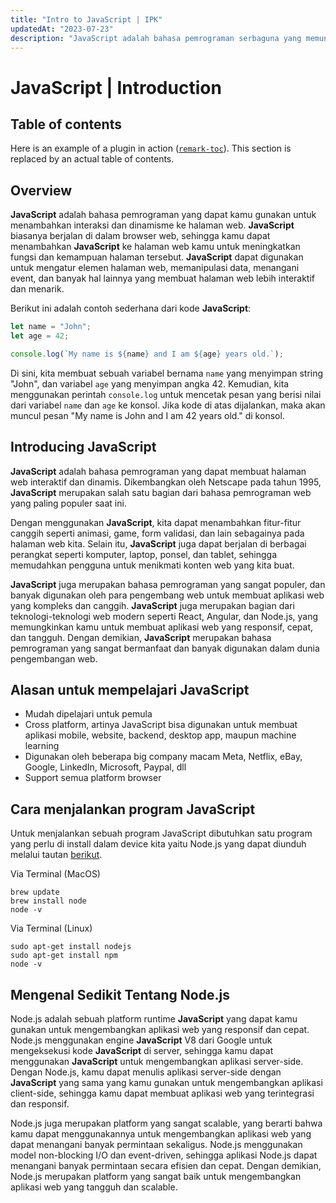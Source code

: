 ```yaml
---
title: "Intro to JavaScript | IPK"
updatedAt: "2023-07-23"
description: "JavaScript adalah bahasa pemrograman serbaguna yang memungkinkan kamu menghadirkan elemen interaktif, animasi halus, dan fungsionalitas dinamis pada website kamu. Dengan kekuatan scripting yang kuat, JavaScript memungkinkan kamu menciptakan pengalaman online yang menarik, meningkatkan keterlibatan pengunjung, dan menghasilkan aplikasi web yang responsif. Dari tampilan visual hingga logika di balik layar, JavaScript memberikan fondasi yang kuat bagi pengembangan web modern yang menonjol di ranah digital."
---
```


# JavaScript | Introduction

## Table of contents

Here is an example of a plugin in action
([`remark-toc`](https://github.com/remarkjs/remark-toc)).
This section is replaced by an actual table of contents.

## Overview

**JavaScript** adalah bahasa pemrograman yang dapat kamu gunakan untuk menambahkan interaksi dan dinamisme ke halaman web. **JavaScript** biasanya berjalan di dalam browser web, sehingga kamu dapat menambahkan **JavaScript** ke halaman web kamu untuk meningkatkan fungsi dan kemampuan halaman tersebut. **JavaScript** dapat digunakan untuk mengatur elemen halaman web, memanipulasi data, menangani event, dan banyak hal lainnya yang membuat halaman web lebih interaktif dan menarik.

Berikut ini adalah contoh sederhana dari kode **JavaScript**:

```javascript
let name = "John";
let age = 42;

console.log(`My name is ${name} and I am ${age} years old.`);
```

Di sini, kita membuat sebuah variabel bernama `name` yang menyimpan string "John", dan variabel `age` yang menyimpan angka 42. Kemudian, kita menggunakan perintah `console.log` untuk mencetak pesan yang berisi nilai dari variabel `name` dan `age` ke konsol. Jika kode di atas dijalankan, maka akan muncul pesan "My name is John and I am 42 years old." di konsol.

## Introducing **JavaScript**

**JavaScript** adalah bahasa pemrograman yang dapat membuat halaman web interaktif dan dinamis. Dikembangkan oleh Netscape pada tahun 1995, **JavaScript** merupakan salah satu bagian dari bahasa pemrograman web yang paling populer saat ini.

Dengan menggunakan **JavaScript**, kita dapat menambahkan fitur-fitur canggih seperti animasi, game, form validasi, dan lain sebagainya pada halaman web kita. Selain itu, **JavaScript** juga dapat berjalan di berbagai perangkat seperti komputer, laptop, ponsel, dan tablet, sehingga memudahkan pengguna untuk menikmati konten web yang kita buat.

**JavaScript** juga merupakan bahasa pemrograman yang sangat populer, dan banyak digunakan oleh para pengembang web untuk membuat aplikasi web yang kompleks dan canggih. **JavaScript** juga merupakan bagian dari teknologi-teknologi web modern seperti React, Angular, dan Node.js, yang memungkinkan kamu untuk membuat aplikasi web yang responsif, cepat, dan tangguh. Dengan demikian, **JavaScript** merupakan bahasa pemrograman yang sangat bermanfaat dan banyak digunakan dalam dunia pengembangan web.

## Alasan untuk mempelajari **JavaScript**

- Mudah dipelajari untuk pemula
- Cross platform, artinya JavaScript bisa digunakan untuk membuat aplikasi mobile, website, backend, desktop app, maupun machine learning
- Digunakan oleh beberapa big company macam Meta, Netflix, eBay, Google, LinkedIn, Microsoft, Paypal, dll
- Support semua platform browser

## Cara menjalankan program **JavaScript**

Untuk menjalankan sebuah program JavaScript dibutuhkan satu program yang perlu di install dalam device kita yaitu Node.js yang dapat diunduh melalui tautan [berikut](https://nodejs.org/en/download/).

Via Terminal (MacOS)

```console
brew update
brew install node
node -v
```

Via Terminal (Linux)

```console
sudo apt-get install nodejs
sudo apt-get install npm
node -v
```

## Mengenal Sedikit Tentang Node.js

Node.js adalah sebuah platform runtime **JavaScript** yang dapat kamu gunakan untuk mengembangkan aplikasi web yang responsif dan cepat. Node.js menggunakan engine **JavaScript** V8 dari Google untuk mengeksekusi kode **JavaScript** di server, sehingga kamu dapat menggunakan **JavaScript** untuk mengembangkan aplikasi server-side. Dengan Node.js, kamu dapat menulis aplikasi server-side dengan **JavaScript** yang sama yang kamu gunakan untuk mengembangkan aplikasi client-side, sehingga kamu dapat membuat aplikasi web yang terintegrasi dan responsif.

Node.js juga merupakan platform yang sangat scalable, yang berarti bahwa kamu dapat menggunakannya untuk mengembangkan aplikasi web yang dapat menangani banyak permintaan sekaligus. Node.js menggunakan model non-blocking I/O dan event-driven, sehingga aplikasi Node.js dapat menangani banyak permintaan secara efisien dan cepat. Dengan demikian, Node.js merupakan platform yang sangat baik untuk mengembangkan aplikasi web yang tangguh dan scalable.
